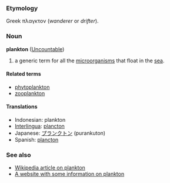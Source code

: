 ===Etymology===
Greek πλαγκτoν (''wanderer'' or ''drifter'').

===Noun===
'''plankton''' ([[Uncountable]])

#a generic term for all the [[microorganism]]s that float in the [[sea]].

====Related terms====
*[[phytoplankton]]
*[[zooplankton]]

==== Translations ====
*Indonesian: plankton
*[[Interlingua]]: [[plancton]]
*Japanese: [[プランクトン]] (purankuton)
*Spanish: [[plancton]]

===See also===
*[[w:plankton|Wikipedia article on plankton]]
*[http://mywebpages.comcast.net/kils/ocean/index.htm A website with some information on plankton]
